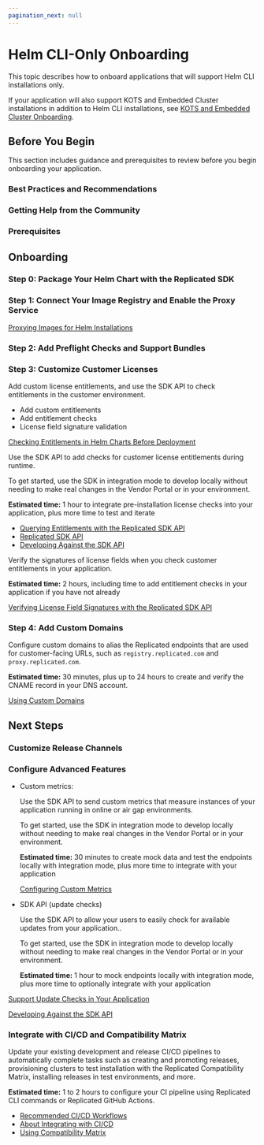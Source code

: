 ```yaml
---
pagination_next: null
---
```



# Helm CLI-Only Onboarding

This topic describes how to onboard applications that will support Helm CLI installations only.

If your application will also support KOTS and Embedded Cluster installations in addition to Helm CLI installations, see [KOTS and Embedded Cluster Onboarding](distributing-workflow). 

## Before You Begin

This section includes guidance and prerequisites to review before you begin onboarding your application.

### Best Practices and Recommendations

<BestPractices/>

### Getting Help from the Community

<Community/>

### Prerequisites

<Prerequisites/>

## Onboarding

### Step 0: Package Your Helm Chart with the Replicated SDK

<PackageSdk/>

### Step 1: Connect Your Image Registry and Enable the Proxy Service

<a href="/vendor/helm-image-registry">Proxying Images for Helm Installations</a>

### Step 2: Add Preflight Checks and Support Bundles

<PreflightSupportBundle/>

### Step 3: Customize Customer Licenses

Add custom license entitlements, and use the SDK API to check entitlements in the customer environment.

* Add custom entitlements
* Add entitlement checks
* License field signature validation

<a href="/vendor/licenses-reference-helm">Checking Entitlements in Helm Charts Before Deployment</a>

<p>Use the SDK API to add checks for customer license entitlements during runtime.</p>
<p>To get started, use the SDK in integration mode to develop locally without needing to make real changes in the Vendor Portal or in your environment.</p>
<p><strong>Estimated time:</strong> 1 hour to integrate pre-installation license checks into your application, plus more time to test and iterate</p>

<ul>
<li><a href="/vendor/licenses-reference-sdk">Querying Entitlements with the Replicated SDK API</a></li>
<li><a href="/reference/replicated-sdk-apis">Replicated SDK API</a></li>
<li><a href="/vendor/replicated-sdk-development">Developing Against the SDK API</a></li>
</ul>  

<p>Verify the signatures of license fields when you check customer entitlements in your application.</p>
<p><strong>Estimated time:</strong> 2 hours, including time to add entitlement checks in your application if you have not already</p>
<a href="/vendor/licenses-verify-fields-sdk-api">Verifying License Field Signatures with the Replicated SDK API</a>

### Step 4: Add Custom Domains

<p>Configure custom domains to alias the Replicated endpoints that are used for customer-facing URLs, such as <code>registry.replicated.com</code> and <code>proxy.replicated.com</code>.</p>
<p><strong>Estimated time:</strong> 30 minutes, plus up to 24 hours to create and verify the CNAME record in your DNS account.</p>
<a href="/vendor/custom-domains-using">Using Custom Domains</a>

## Next Steps

### Customize Release Channels

### Configure Advanced Features

* Custom metrics:

  <p>Use the SDK API to send custom metrics that measure instances of your application running in online or air gap environments.</p>
  <p>To get started, use the SDK in integration mode to develop locally without needing to make real changes in the Vendor Portal or in your environment.</p>
  <p><strong>Estimated time:</strong> 30 minutes to create mock data and test the endpoints locally with integration mode, plus more time to integrate with your application</p>
  <a href="/vendor/custom-metrics">Configuring Custom Metrics</a>

* SDK API (update checks)

  <p>Use the SDK API to allow your users to easily check for available updates from your application..</p>
  <p>To get started, use the SDK in integration mode to develop locally without needing to make real changes in the Vendor Portal or in your environment.</p>
  <p><strong>Estimated time:</strong> 1 hour to mock endpoints locally with integration mode, plus more time to optionally integrate with your application</p>

<a href="/reference/replicated-sdk-apis#support-update-checks-in-your-application">Support Update Checks in Your Application</a>

<a href="/vendor/replicated-sdk-development">Developing Against the SDK API</a>

### Integrate with CI/CD and Compatibility Matrix

<p>Update your existing development and release CI/CD pipelines to automatically complete tasks such as creating and promoting releases, provisioning clusters to test installation with the Replicated Compatibility Matrix, installing releases in test environments, and more.</p>
<p><strong>Estimated time:</strong> 1 to 2 hours to configure your CI pipeline using Replicated CLI commands or Replicated GitHub Actions.</p>
<ul>
<li><a href="/vendor/ci-workflows">Recommended CI/CD Workflows</a></li>
<li><a href="/vendor/ci-workflows">About Integrating with CI/CD</a></li>
<li><a href="/vendor/testing-how-to">Using Compatibility Matrix</a></li>
</ul>